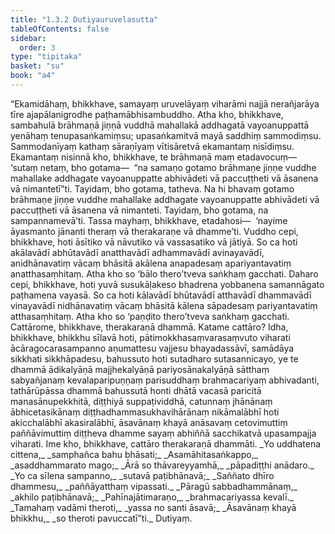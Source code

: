 ```yaml
---
title: "1.3.2 Dutiyauruvelasutta"
tableOfContents: false
sidebar:
  order: 3
type: "tipitaka"
basket: "su"
book: "a4"
---
```



<DynamicBreadcrumb />

<Division number="22" book="a4">

<Paragraph number="144" book="a4">
“Ekamidāhaṃ, bhikkhave, samayaṃ uruvelāyaṃ viharāmi najjā nerañjarāya tīre ajapālanigrodhe paṭhamābhisambuddho. Atha kho, bhikkhave, sambahulā brāhmaṇā jiṇṇā vuddhā mahallakā addhagatā vayoanuppattā yenāhaṃ tenupasaṅkamiṃsu; upasaṅkamitvā mayā saddhiṃ sammodiṃsu. Sammodanīyaṃ kathaṃ sāraṇīyaṃ vītisāretvā ekamantaṃ nisīdiṃsu. Ekamantaṃ nisinnā kho, bhikkhave, te brāhmaṇā maṃ etadavocuṃ—  ‘sutaṃ netaṃ, bho gotama—  “na samaṇo gotamo brāhmaṇe jiṇṇe vuddhe mahallake addhagate vayoanuppatte abhivādeti vā paccuṭṭheti vā āsanena vā nimantetī”ti. Tayidaṃ, bho gotama, tatheva. Na hi bhavaṃ gotamo brāhmaṇe jiṇṇe vuddhe mahallake addhagate vayoanuppatte abhivādeti vā paccuṭṭheti vā āsanena vā nimanteti. Tayidaṃ, bho gotama, na sampannamevā’ti.
</Paragraph>

<Paragraph number="145" book="a4">
Tassa mayhaṃ, bhikkhave, etadahosi—  ‘nayime āyasmanto jānanti theraṃ vā therakaraṇe vā dhamme’ti. Vuddho cepi, bhikkhave, hoti āsītiko vā nāvutiko vā vassasatiko vā jātiyā. So ca hoti akālavādī abhūtavādī anatthavādī adhammavādī avinayavādī, anidhānavatiṃ vācaṃ bhāsitā akālena anapadesaṃ apariyantavatiṃ anatthasaṃhitaṃ. Atha kho so ‘bālo thero’tveva saṅkhaṃ gacchati.
</Paragraph>

<Paragraph number="146" book="a4">
Daharo cepi, bhikkhave, hoti yuvā susukāḷakeso bhadrena yobbanena samannāgato paṭhamena vayasā. So ca hoti kālavādī bhūtavādī atthavādī dhammavādī vinayavādī nidhānavatiṃ vācaṃ bhāsitā kālena sāpadesaṃ pariyantavatiṃ atthasaṃhitaṃ. Atha kho so ‘paṇḍito thero’tveva saṅkhaṃ gacchati.
</Paragraph>

<Paragraph number="147" book="a4">
Cattārome, bhikkhave, therakaraṇā dhammā. Katame cattāro? Idha, bhikkhave, bhikkhu sīlavā hoti, pātimokkhasaṃvarasaṃvuto viharati ācāragocarasampanno aṇumattesu vajjesu bhayadassāvī, samādāya sikkhati sikkhāpadesu, bahussuto hoti sutadharo sutasannicayo, ye te dhammā ādikalyāṇā majjhekalyāṇā pariyosānakalyāṇā sātthaṃ sabyañjanaṃ kevalaparipuṇṇaṃ parisuddhaṃ brahmacariyaṃ abhivadanti, tathārūpāssa dhammā bahussutā honti dhātā vacasā paricitā manasānupekkhitā, diṭṭhiyā suppaṭividdhā, catunnaṃ jhānānaṃ ābhicetasikānaṃ diṭṭhadhammasukhavihārānaṃ nikāmalābhī hoti akicchalābhī akasiralābhī, āsavānaṃ khayā anāsavaṃ cetovimuttiṃ paññāvimuttiṃ diṭṭheva dhamme sayaṃ abhiññā sacchikatvā upasampajja viharati. Ime kho, bhikkhave, cattāro therakaraṇā dhammāti.
</Paragraph>

<Paragraph number="148" type="verses" book="a4">
_Yo uddhatena cittena,_  
_samphañca bahu bhāsati;_  
_Asamāhitasaṅkappo,_  
_asaddhammarato mago;_  
_Ārā so thāvareyyamhā,_  
_pāpadiṭṭhi anādaro._  

</Paragraph>

<Paragraph number="149" type="verses" book="a4">
_Yo ca sīlena sampanno,_  
_sutavā paṭibhānavā;_  
_Saññato dhīro dhammesu,_  
_paññāyatthaṃ vipassati._  

</Paragraph>

<Paragraph number="150" type="verses" book="a4">
_Pāragū sabbadhammānaṃ,_  
_akhilo paṭibhānavā;_  
_Pahīnajātimaraṇo,_  
_brahmacariyassa kevalī._  

</Paragraph>

<Paragraph number="151" type="verses" book="a4">
_Tamahaṃ vadāmi theroti,_  
_yassa no santi āsavā;_  
_Āsavānaṃ khayā bhikkhu,_  
_so theroti pavuccatī”ti._  


</Paragraph>
</Division>

<Paragraph number="152" type="center" book="a4">
Dutiyaṃ.
</Paragraph>